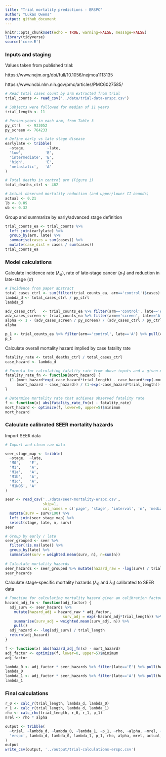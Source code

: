 ```yaml
---
title: "Trial mortality predictions - ERSPC"
author: "Lukas Owens"
output: github_document
---
```


```r
knitr::opts_chunk$set(echo = TRUE, warning=FALSE, message=FALSE)
library(tidyverse)
source('core.R')
```

### Inputs and staging

Values taken from published trial: 

https://www.nejm.org/doi/full/10.1056/nejmoa1113135
  
https://www.ncbi.nlm.nih.gov/pmc/articles/PMC6027585/

```r

# Read total cases count by arm extracted from trial
trial_counts <- read_csv('../data/trial-data-erspc.csv')

# Subjects were followed for median of 11 years
trial_length <- 11

# Person-years in each arm, from Table 3
py_ctrl   <- 933052
py_screen <- 764233 

# Define early vs late stage disease
earlylate <- tribble(
  ~stage,          ~late,
  'low',          'E',
  'intermediate', 'E',
  'high',         'E',
  'metastatic',   'A'
)

# Total deaths in control arm (Figure 1)
total_deaths_ctrl <- 462

# Actual observed mortality reduction (and upper/lower CI bounds)
actual <- 0.21
lb <- 0.09
ub <- 0.32
```

Group and summarize by early/advanced stage definition
```r
trial_counts_ea <- trial_counts %>% 
  left_join(earlylate) %>%
  group_by(arm, late) %>%
  summarise(cases = sum(cases)) %>%
  mutate(case_dist = cases / sum(cases))
trial_counts_ea
```


### Model calculations
Calculate incidence rate ($\lambda_d$), rate of late-stage cancer ($p_1$) and reduction in late-stage ($\alpha$)
```r
# Incidence from paper abstract
total_cases_ctrl <- sum(filter(trial_counts_ea, arm=='control')$cases)
lambda_d <- total_cases_ctrl / py_ctrl
lambda_d

adv_cases_ctrl   <- trial_counts_ea %>% filter(arm=='control', late=='A') %>% pull(cases)
adv_cases_screen <- trial_counts_ea %>% filter(arm=='screen', late=='A') %>% pull(cases)
alpha <- 1 - (adv_cases_screen / py_screen) / (adv_cases_ctrl / py_ctrl)
alpha

p_1 <- trial_counts_ea %>% filter(arm=='control', late=='A') %>% pull(case_dist)
p_1
```


Calculate overall mortality hazard implied by case fatality rate 
```r
fatality_rate <- total_deaths_ctrl / total_cases_ctrl
case_hazard <- lambda_d

# Formula for calculating fatality rate from above inputs and a given mortality hazard
fatality_rate_fn <- function(mort_hazard) {
  (1-(mort_hazard*exp(-case_hazard*trial_length) - case_hazard*exp(-mort_hazard*trial_length)) / 
     (mort_hazard - case_hazard)) / (1-exp(-case_hazard*trial_length))
}

# Determine mortality rate that achieves observed fatality rate 
f <- function(x) abs(fatality_rate_fn(x) - fatality_rate)
mort_hazard <- optimize(f, lower=0, upper=5)$minimum
mort_hazard
```


### Calculate calibrated SEER mortality hazards
Import SEER data
```r
# Import and clean raw data

seer_stage_map <- tribble(
  ~stage,  ~late,
  'M0',    'E',
  'M1',    'A',
  'M1a',   'A',
  'M1b',   'A',
  'M1c',   'A',
  'M1NOS', 'A'
)

seer <- read_csv('../data/seer-mortality-erspc.csv', 
                 skip=1,
                 col_names = c('page', 'stage', 'interval', 'n', 'median', 'surv', 'se', 'lb', 'ub')) %>%
  mutate(surv = surv/100) %>%
  left_join(seer_stage_map) %>%
  select(stage, late, n, surv)
seer

# Group by early / late
seer_grouped <- seer %>%
  filter(!is.na(late)) %>%
  group_by(late) %>%
  summarise(surv = weighted.mean(surv, n), n=sum(n))
  
# Calculate mortality hazards
seer_hazards <- seer_grouped %>% mutate(hazard_raw = -log(surv) / trial_length )
seer_hazards

```

Calculate stage-specific mortality hazards ($\lambda_0$ and $\lambda_1$) calibrated to SEER data 

```r
# Function for calculating mortality hazard given an calibration factor
hazard_adj_fn <- function(adj_factor) {
  adj_surv <- seer_hazards %>% 
    mutate(hazard_adj = hazard_raw * adj_factor,
                          surv_adj = exp(-hazard_adj*trial_length)) %>%
    summarise(surv_adj = weighted.mean(surv_adj, n)) %>%
    pull()
  adj_hazard <- -log(adj_surv) / trial_length
  return(adj_hazard)
}

f <- function(x) abs(hazard_adj_fn(x) - mort_hazard)
adj_factor <- optimize(f, lower=0, upper=5)$minimum
adj_factor

lambda_0 <- adj_factor * seer_hazards %>% filter(late=='E') %>% pull(hazard_raw)
lambda_0
lambda_1 <- adj_factor * seer_hazards %>% filter(late=='A') %>% pull(hazard_raw)
lambda_1

```



### Final calculations

```r
r_0 <- calc_r(trial_length, lambda_d, lambda_0)
r_1 <- calc_r(trial_length, lambda_d, lambda_1)
rho <- calc_rho(trial_length, r_0, r_1, p_1)
mrel <- rho * alpha

output <- tribble(
  ~trial, ~lambda_d, ~lambda_0, ~lambda_1, ~p_1, ~rho, ~alpha, ~mrel, ~actual, ~lb, ~ub,
  'erspc', lambda_d, lambda_0, lambda_1, p_1, rho, alpha, mrel, actual, lb, ub
)
output
write_csv(output, '../output/trial-calculations-erspc.csv')
```


